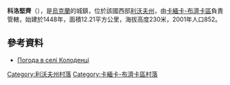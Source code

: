 {{coord|50|0|22|N|24|15|59|E|scale:100000|display=title}}

'''科洛堅齊'''（{{lang-uk|Колоденці}}），是[[烏克蘭|烏克蘭]]的城鎮，位於該國西部[[利沃夫州|利沃夫州]]，由[[卡緬卡-布濟卡區|卡緬卡-布濟卡區]]負責管轄，始建於1448年，面積12.21平方公里，海拔高度230米，2001年人口852。

==參考資料==
* [http://weather.in.ua/ua/l'vovskaja/11088 Погода в селі Колоденці] {{Wayback|url=http://weather.in.ua/ua/l%27vovskaja/11088 |date=20111221174004 }}

[[Category:利沃夫州村落|Category:利沃夫州村落]]
[[Category:卡緬卡-布濟卡區村落|Category:卡緬卡-布濟卡區村落]]


{{Lviv-geo-stub}}